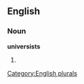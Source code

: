 
==English==

===Noun===
'''universists'''

# {{plural of|[[universist]]}}

[[Category:English plurals]]